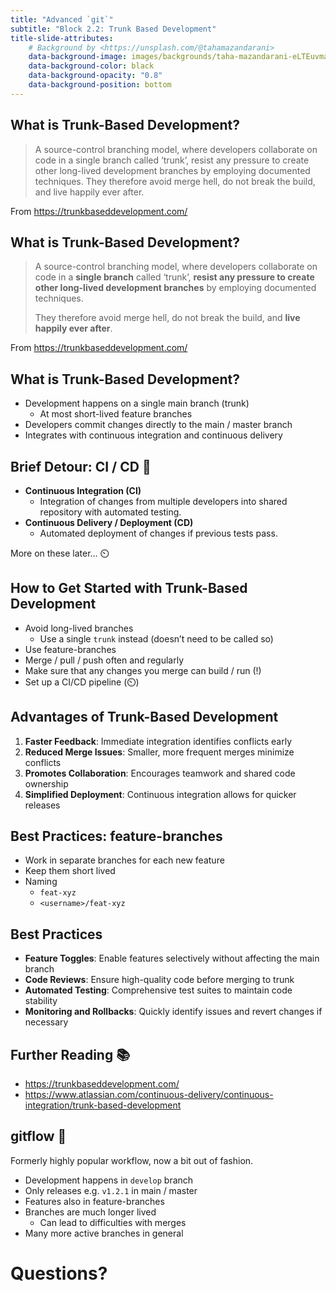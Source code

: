 ```yaml
---
title: "Advanced `git`"
subtitle: "Block 2.2: Trunk Based Development"
title-slide-attributes:
    # Background by <https://unsplash.com/@tahamazandarani>
    data-background-image: images/backgrounds/taha-mazandarani-eLTEuvma_vw-unsplash.jpg
    data-background-color: black
    data-background-opacity: "0.8"
    data-background-position: bottom
---
```


## What is Trunk-Based Development?

> A source-control branching model, where developers collaborate on code in a single branch called ‘trunk’, resist any pressure to create other long-lived development branches by employing documented techniques. They therefore avoid merge hell, do not break the build, and live happily ever after.

From <https://trunkbaseddevelopment.com/>


## What is Trunk-Based Development?

> A source-control branching model, where developers collaborate on code in a **single branch** called ‘trunk’, **resist any pressure to create other long-lived development branches** by employing documented techniques.
> 
> They therefore avoid merge hell, do not break the build, and **live happily ever after**.

From <https://trunkbaseddevelopment.com/>

## What is Trunk-Based Development?

- Development happens on a single main branch (trunk)
    - At most short-lived feature branches
- Developers commit changes directly to the main / master branch
- Integrates with continuous integration and continuous delivery

## Brief Detour: CI / CD 🤖

- **Continuous Integration (CI)**
    - Integration of changes from multiple developers into shared repository with automated testing.
- **Continuous Delivery / Deployment (CD)**
  - Automated deployment of changes if previous tests pass.

::: {.fragment}
More on these later... ⏲️
:::

## How to Get Started with Trunk-Based Development

- Avoid long-lived branches
  - Use a single `trunk` instead (doesn't need to be called so)
- Use feature-branches
- Merge / pull / push often and regularly
- Make sure that any changes you merge can build / run (!)
- Set up a CI/CD pipeline (⏲️)

## Advantages of Trunk-Based Development

1. **Faster Feedback**: Immediate integration identifies conflicts early
2. **Reduced Merge Issues**: Smaller, more frequent merges minimize conflicts
3. **Promotes Collaboration**: Encourages teamwork and shared code ownership
4. **Simplified Deployment**: Continuous integration allows for quicker releases

## Best Practices: feature-branches

- Work in separate branches for each new feature
- Keep them short lived
- Naming
  - `feat-xyz`
  - `<username>/feat-xyz`

## Best Practices

- **Feature Toggles**: Enable features selectively without affecting the main branch
- **Code Reviews**: Ensure high-quality code before merging to trunk
- **Automated Testing**: Comprehensive test suites to maintain code stability
- **Monitoring and Rollbacks**: Quickly identify issues and revert changes if necessary

## Further Reading 📚️

- <https://trunkbaseddevelopment.com/>
- <https://www.atlassian.com/continuous-delivery/continuous-integration/trunk-based-development>

## gitflow 🌊

Formerly highly popular workflow, now a bit out of fashion.

- Development happens in `develop` branch
- Only releases e.g. `v1.2.1` in main / master
- Features also in feature-branches
- Branches are much longer lived
  - Can lead to difficulties with merges
- Many more active branches in general

# Questions? {background-opacity="0.4" background-image="images/backgrounds/questions.gif" background-position="top"}
